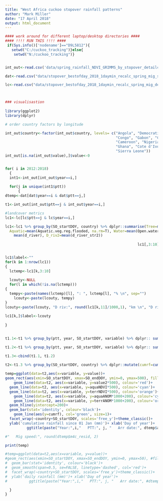 ```yaml
---
title: "West Africa cuckoo stopover rainfall patterns"
author: "Mark Miller"
date: "17 April 2018"
output: html_document
---
```


```r

#### work around for different laptop/desktop directories ####
#### !!!! RUN THIS !!!! ####
 if(Sys.info()['nodename']=="D9L5812"){
   setwd("C:/cuckoo_tracking")}else{
    setwd("N:/cuckoo_tracking")}


int_out<-read.csv('data/spring_rainfall_NDVI_GRIMMS_by_stopover_detailcoords_2018_dead.csv', h=T)

dat<-read.csv("data/stopover_bestofday_2018_1daymin_recalc_spring_mig_summary_dead.csv", h=T)

lc<-read.csv("data/stopover_bestofday_2018_1daymin_recalc_spring_mig_detailcoords_landcov_ext_rivers.csv", h=T)



### visualisastion  
  
library(ggplot2)
library(dplyr)

# order country factors by longitude

int_out$country<-factor(int_out$country, levels= c("Angola", "Democratic Republic of the Congo",
                                                   "Congo", "Gabon", "Central African Republic", 
                                                   "Cameroon", "Nigeria", "Togo", "Burkina Faso",
                                                   "Ghana", "Cote d'Ivoire", "Liberia", "Guinea", 
                                                   "Sierra Leone"))
int_out[is.na(int_out$value),]$value<-0


for( i in 2012:2018)
  {
  int1<-int_out[int_out$year==i,]
    
  for(j in unique(int1$ptt))
      {
dtemp<-dat[dat$year==i & dat$ptt==j,]

t1<-int_out[int_out$ptt==j & int_out$year==i,]

#landcover metrics
lc1<-lc[lc$ptt==j & lc$year==i,]

lc1<-lc1 %>% group_by(SO_startDOY, country) %>% dplyr::summarise(Tree=mean(Trees, na.rm=T), Grass=mean(Grasslands, na.rm=T), Crops=mean(Croplands, na.rm=T), Shrub=mean(Shrubs, na.rm=T),Bare=mean(Bare.areas, na.rm=T), Urban=mean(Built.up.areas, na.rm=T),
  Aquatic=mean(Aquatic.veg.reg.flooded, na.rm=T), Water=mean(Open.water, na.rm=T), D_riv=
    mean(d_river), D_riv2=mean(d_river_str2))
                                                        
                                                             lc1[,3:10]<-round(lc1[,3:10]/rowSums(lc1[,3:10], na.rm=T) *100)                             


lc1$label<-""   
for(k in 1:nrow(lc1))
{
  lctemp<-lc1[k,3:10]
  
  lcouty<-NULL
  for(l in which(!is.na(lctemp)))
{
  tempy<-paste(names(lctemp)[l], ": ", lctemp[l], "% \n", sep="")
    lcouty<-paste(lcouty, tempy)
}
lcouty<-paste(lcouty, "D riv:", round(lc1[k,11]/1000,1), "km \n", "D riv2:", round(lc1[k,12]/1000,1), "km \n")
  
lc1[k,]$label<-lcouty
  
}                                                              
                                                            

t1.1<-t1 %>% group_by(ptt, year, SO_startDOY, variable) %>% dplyr:: summarise_if(is.numeric, mean, na.rm = TRUE)

t1.2<-t1 %>% group_by(ptt, year, SO_startDOY, variable) %>% dplyr:: summarise_if(is.factor, first)

t1.3<-cbind(t1.1, t1.2)
  
t2<-t1.3 %>% group_by(SO_startDOY, country) %>% dplyr::mutate(cumrf=cumsum(value))

temp=ggplot(data=t2,aes(x=variable, y=value))+
geom_rect(aes(xmin=SO_startDOY, xmax=SO_endDOY, ymin=0, ymax=500), fill='grey')+
    geom_line(data=t2, aes(x=variable, y=value2*500), colour='red')+
  geom_line(data=t2, aes(x=variable, y=aquaNDVI*500), colour='cyan')+
  geom_line(data=t2, aes(x=variable, y=terrNDVI*500), colour='orange')+
    geom_line(data=t2, aes(x=variable, y=aquaANOM*1000+200), colour='cyan', linetype=2)+
    geom_line(data=t2, aes(x=variable, y=terrANOM*1000+200), colour='orange', linetype=2)+
  geom_hline(yintercept=200)+
  geom_bar(stat='identity', colour='black')+
    geom_line(aes(y=cumrf), col='green', size=1)+
  facet_wrap(~country+SO_startDOY, scales='free_y')+theme_classic()+
  ylab('cumulative rainfall since 01 Jan (mm)')+ xlab('Day of year')+
          ggtitle(paste("Year:",i,"   PTT:", j, "   Arr date:", dtemp$arrive_breeding))+geom_label(data=lc1, aes(x=15, y=450, vjust=1,label=label), fill=NA)

#"   Mig speed:", round(dtemp$m4c_resid, 2)

print(temp)

#temp=ggplot(data=t2,aes(x=variable, y=value))+
#geom_rect(aes(xmin=SO_startDOY, xmax=SO_endDOY, ymin=0, ymax=50), #fill='grey')+
#  geom_bar(stat='identity', colour='black')+
#  geom_smooth(span=0.5, se=FALSE, linetype='dashed', col='red')+
#  facet_wrap(~country+SO_startDOY, scales='free_y')+theme_classic()+
#  ylab('daily rainfall (mm)')+ xlab('Day of year')+
#          ggtitle(paste("Year:",i,"   PTT:", j, "   Arr date:", #dtemp$arrive_breeding, "   Mig speed:", round(dtemp$m4c_resid, 2)))

  }
}

```

